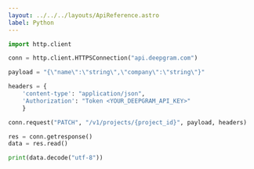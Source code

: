---
layout: ../../../layouts/ApiReference.astro
label: Python
---

```py
import http.client

conn = http.client.HTTPSConnection("api.deepgram.com")

payload = "{\"name\":\"string\",\"company\":\"string\"}"

headers = {
    'content-type': "application/json",
    'Authorization': "Token <YOUR_DEEPGRAM_API_KEY>"
    }

conn.request("PATCH", "/v1/projects/{project_id}", payload, headers)

res = conn.getresponse()
data = res.read()

print(data.decode("utf-8"))
```
